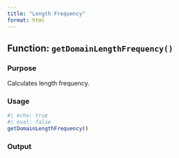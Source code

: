 ```yaml
---
title: "Length Frequency"
format: html
---
```


## Function: `getDomainLengthFrequency()`

### Purpose

Calculates length frequency.

### Usage

```r
#| echo: true
#| eval: false
getDomainLengthFrequency()
```

### Output